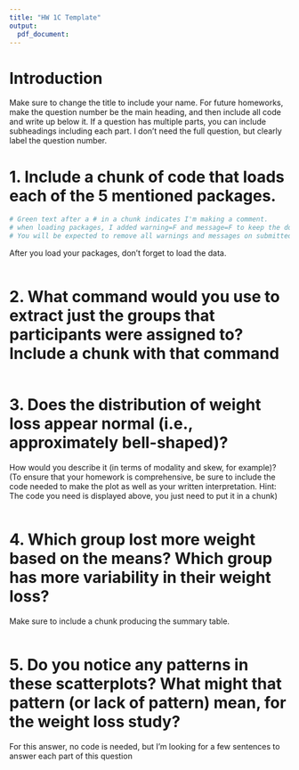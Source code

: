 ```yaml
---
title: "HW 1C Template"
output:
  pdf_document:
---
```


# Introduction

Make sure to change the title to include your name. For future homeworks, make the question number be the main heading, and then include all code and write up below it. If a question has multiple parts, you can include subheadings including each part. I don't need the full question, but clearly label the question number.

# 1. Include a chunk of code that loads each of the 5 mentioned packages.

```r
# Green text after a # in a chunk indicates I'm making a comment. 
# when loading packages, I added warning=F and message=F to keep the document looking clean
# You will be expected to remove all warnings and messages on submitted assignments

```

After you load your packages, don't forget to load the data. 
```r

```

# 2. What command would you use to extract just the groups that participants were assigned to? Include a chunk with that command
```r

```


# 3. Does the distribution of weight loss appear normal (i.e., approximately bell-shaped)? 

How would you describe it (in terms of modality and skew, for example)? (To ensure that your 
homework is comprehensive, be sure to include the code needed to make the plot as well as your written
interpretation. Hint: The code you need is displayed above, you just need to put it in a chunk)
```r

```

# 4. Which group lost more weight based on the means? Which group has more variability in their weight loss?


Make sure to include a chunk producing the summary table. 
```r

```


# 5. Do you notice any patterns in these scatterplots? What might that pattern (or lack of pattern) mean, for the weight loss study? 

For this answer, no code is needed, but I'm looking for a few sentences to answer each part of this question
